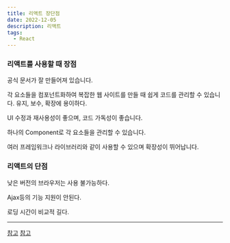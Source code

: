 ```yaml
---
title: 리액트 장단점
date: 2022-12-05
description: 리액트
tags:
  - React
---
```


### 리액트를 사용할 때 장점

공식 문서가 잘 만들어져 있습니다.

각 요소들을 컴포넌트화하여 복잡한 웹 사이트를 만들 때 쉽게 코드를 관리할 수 있습니다. 유지, 보수, 확장에 용이하다.

UI 수정과 재사용성이 좋으며, 코드 가독성이 좋습니다.

하나의 Component로 각 요소들을 관리할 수 있습니다.

여러 프레임워크나 라이브러리와 같이 사용할 수 있으며 확장성이 뛰어납니다.

### 리액트의 단점

낮은 버전의 브라우저는 사용 불가능하다.

Ajax등의 기능 지원이 안된다.

로딩 시간이 비교적 길다.

---

[참고](https://velog.io/@jeromecheon/React%EB%9E%80-%ED%8A%B9%EC%A7%95%EA%B3%BC-%EC%9E%A5%EB%8B%A8%EC%A0%90-%ED%8C%8C%ED%97%A4%EC%B9%98%EA%B8%B0)
[참고](https://onlyfor-me-blog.tistory.com/460)
